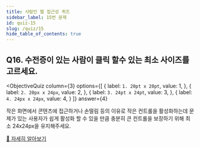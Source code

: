 ```yaml
---
title: 사람인 웹 접근성 퀴즈
sidebar_label: 15번 문제
id: quiz-15
slug: /quiz/15
hide_table_of_contents: true
---
```


## Q16. 수전증이 있는 사람이 클릭 할수 있는 최소 사이즈를 고르세요.


<ObjectiveQuiz
  column={3}
  options={[
    {
      label: `1. 20pt x 20pt`,
      value: 1,
    },
    {
      label: `2. 20px x 24px`,
      value: 2,
    },
    {
      label: `3. 24pt x 24pt`,
      value: 3,
    },
    {
      label: `4. 24px x 24px`,
      value: 4,
    }
  ]}
  answer={4}
>
  <Correct>
    <p>작은 화면에서 콘텐츠에 접근하거나 손떨림 등의 이유로 작은 컨트롤을 활성화하는데 문제가 있는 사용자가 쉽게 활성화 할 수 있을 만큼 충분히 큰 컨트롤을 보장하기 위해 최소 24x24px을 유지해주세요.</p>
  </Correct>
  <a href="https://sri-fe1.notion.site/135561dd3c554800a976a2a4f2085fe4">
    🔎 자세히 알아보기
  </a>
  
</ObjectiveQuiz>